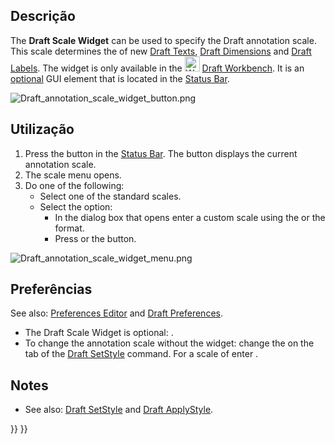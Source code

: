 <languages/>

<div class="mw-translate-fuzzy">
{{Docnav
|
|
|[[Draft_Workbench/pt-br|Draft]]
|IconL=
|IconR=
|IconC=Workbench_Draft.svg
}}
</div>

{{TOCright}}

<span id="Description"></span>
==Descrição==

The '''Draft Scale Widget''' can be used to specify the Draft annotation scale. This scale determines the  {{PropertyView|Scale Multiplier}} of new [[Draft_Text|Draft Texts]], [[Draft_Dimension|Draft Dimensions]] and [[Draft_Label|Draft Labels]]. The widget is only available in the [[Image:Workbench_Draft.svg|24px]] [[Draft_Workbench|Draft Workbench]]. It is an [[#Preferences|optional]] GUI element that is located in the [[Status_Bar|Status Bar]].

[[Image:Draft_annotation_scale_widget_button.png]]
{{Caption|The Draft Scale Widget}}

<span id="Usage"></span>
==Utilização==

# Press the {{Button|x:x}} button in the [[Status_Bar|Status Bar]]. The button displays the current annotation scale.
# The scale menu opens.
# Do one of the following:
#* Select one of the standard scales.
#* Select the {{MenuCommand|Custom}} option:
#** In the dialog box that opens enter a custom scale using the {{Value|x:x}} or the {{Value|x<nowiki>=</nowiki>x}} format.
#** Press {{KEY|Enter}} or the {{Button|OK}} button.

[[Image:Draft_annotation_scale_widget_menu.png]]
{{Caption|The menu of the widget}}

<span id="Preferences"></span>
==Preferências==

See also: [[Preferences_Editor|Preferences Editor]] and [[Draft_Preferences|Draft Preferences]].

* The Draft Scale Widget is optional: {{MenuCommand|Edit → Preferences → Draft → Interface → Show the Draft Scale Widget in the Draft Workbench}}.
* To change the annotation scale without the widget: change the {{MenuCommand|Scale multiplier}} on the {{MenuCommand|Annotation}} tab of the [[Draft_SetStyle|Draft SetStyle]] command. For a scale of {{Value|1:100}} enter {{Value|100}}.

==Notes==

* See also: [[Draft_SetStyle|Draft SetStyle]] and [[Draft_ApplyStyle|Draft ApplyStyle]].


<div class="mw-translate-fuzzy">
{{Docnav
|
|
|[[Draft_Workbench/pt-br|Draft]]
|IconL=
|IconR=
|IconC=Workbench_Draft.svg
}}
</div>

{{Draft Tools navi{{#translation:}}}}
{{Userdocnavi{{#translation:}}}}